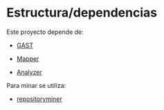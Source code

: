 # Estructura/dependencias

Este proyecto depende de:

-   [GAST](https://github.com/Softlab-TEC/GAST)

-   [Mapper](https://github.com/Softlab-TEC/Mapper)

-   [Analyzer](https://github.com/Softlab-TEC/Analyzer)

Para minar se utiliza:

-   [repositoryminer](https://github.com/kevinah95/repositoryminer)
